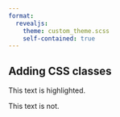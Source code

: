 ```yaml
---
format: 
  revealjs:
    theme: custom_theme.scss
    self-contained: true
---
```


## Adding CSS classes

[This text is highlighted]{.highlighted}. 

This text is not.